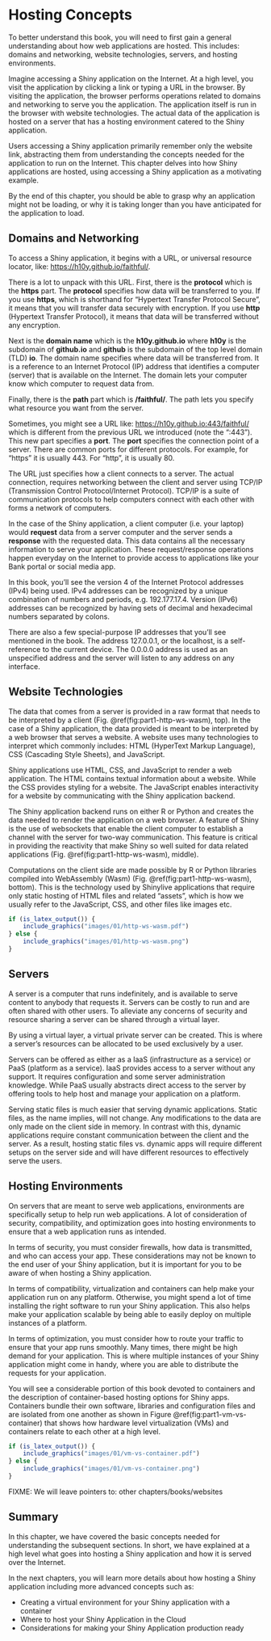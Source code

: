 # Hosting Concepts {#part1-hosting-concepts}

To better understand this book, you will need to first gain a general 
understanding about how web applications are hosted. This includes: 
domains and networking, website technologies, servers, and hosting environments.

Imagine accessing a Shiny application on the Internet\index{Internet}. At a high level, you visit 
the application by clicking a link or typing a URL in the browser. By visiting the 
application, the browser performs operations related to domains and networking 
to serve you the application. The application itself is run in the browser with 
website technologies. The actual data of the application is hosted on a server 
that has a hosting environment catered to the Shiny application.

Users accessing a Shiny application primarily remember only the website link, 
abstracting them from understanding the concepts needed for the application to 
run on the Internet. This chapter delves into how Shiny applications are hosted, 
using accessing a Shiny application as a motivating example.

By the end of this chapter, you should be able to grasp why an application might 
not be loading, or why it is taking longer than you have anticipated for the 
application to load.

## Domains and Networking {#part1-domains-and-networking}

To access a Shiny application, it begins with a URL\index{URL}, or universal resource locator, like: 
<https://h10y.github.io/faithful/>.

There is a lot to unpack with this URL. First, there is the **protocol** which 
is the **https** part. The **protocol** specifies how data will be transferred to you. 
If you use **https**, which is shorthand for "Hypertext Transfer Protocol Secure", 
it means that you will transfer data securely with encryption. If you use 
**http** (Hypertext Transfer Protocol), it means that data will be transferred
without any encryption.

Next is the **domain name**\index{Domain name} which is the **h10y.github.io**
where **h10y** is the subdomain of **github.io** and **github** is the subdomain
of the top level domain (TLD) **io**.
The domain name specifies where data will be transferred from. It is a 
reference to an Internet Protocol (IP) address that identifies a 
computer (server) that is available on the Internet. The domain lets your 
computer know which computer to request data from. 

Finally, there is the **path** part which is **/faithful/**.
The path lets you specify what resource you want from the server.

Sometimes, you might see a URL like: 
<https://h10y.github.io:443/faithful/> which is different 
from the previous URL we introduced (note the ":443"). 
This new part specifies a **port**.
The **port**\index{Port} specifies the connection point of a server. There are common 
ports for different protocols. For example, for "https" it is usually 443. 
For "http", it is usually 80.

The URL just specifies how a client connects to a server. The actual connection, 
requires networking between the client and server using TCP/IP (Transmission 
Control Protocol/Internet Protocol). TCP/IP is a suite of communication protocols 
to help computers connect with each other with forms a network of computers. 

In the case of the Shiny application, a client computer (i.e. your laptop) would **request** data 
from a server computer and the server sends a **response** with the requested 
data. This data contains all the necessary information to serve your application. 
These request/response operations happen everyday on the Internet to provide 
access to applications like your Bank portal or social media app.

In this book, you'll see the version 4 of the Internet Protocol addresses (IPv4)
being used. IPv4 addresses can be recognized by a unique combination of numbers and periods, 
e.g. 192.177.17.4. Version (IPv6) addresses can be recognized by having sets of 
decimal and hexadecimal numbers separated by colons. 

There are also a few special-purpose IP addresses that you'll see mentioned in 
the book. The address 127.0.0.1, or the localhost, is a self-reference to the
current device. The 0.0.0.0 address is used as an unspecified address and the 
server will listen to any address on any interface.

## Website Technologies {#part1-web-technologies}

The data that comes from a server is provided in a raw format that needs to be 
interpreted by a client (Fig. \@ref(fig:part1-http-ws-wasm), top).
In the case of a Shiny application, the data provided 
is meant to be interpreted by a web browser that serves a website. A website uses 
many technologies to interpret which commonly includes: HTML (HyperText Markup 
Language)\index{HTML}, CSS (Cascading Style Sheets)\index{CSS}, and JavaScript\index{JavaScript}.

Shiny applications use HTML, CSS, and JavaScript to render a web application. 
The HTML contains textual information about a website. While the CSS provides 
styling for a website. The JavaScript enables interactivity for a website by 
communicating with the Shiny application backend.

The Shiny application backend runs on either R or Python and creates the data 
needed to render the application on a web browser.
A feature of Shiny is the use of websockets\index{Websockets} that enable the client computer
to establish a channel with the server for two-way communication.
This feature is critical in providing the reactivity that make Shiny so well
suited for data related applications (Fig. \@ref(fig:part1-http-ws-wasm), middle).

Computations on the client side are made possible by R or Python
libraries compiled into WebAssembly (Wasm)\index{WebAssembly}
(Fig. \@ref(fig:part1-http-ws-wasm), bottom). This is the technology used by
Shinylive applications that require only static hosting of HTML files and related
"assets", which is how we usually refer to the JavaScript, CSS, and other files
like images etc.

```r
if (is_latex_output()) {
    include_graphics("images/01/http-ws-wasm.pdf")
} else {
    include_graphics("images/01/http-ws-wasm.png")
}
```

## Servers {#part1-servers}

A server is a computer that runs indefinitely, and is available to serve content 
to anybody that requests it. Servers can be costly to run and are often shared 
with other users. To alleviate any concerns of security and resource sharing a 
server can be shared through a virtual layer.

By using a virtual layer, a virtual private server can be created. This is where 
a server's resources can be allocated to be used exclusively by a user.

Servers can be offered as either as a IaaS (infrastructure as a service) or PaaS 
(platform as a service). IaaS provides access to a server without any support. 
It requires configuration and some server administration knowledge. While PaaS 
usually abstracts direct access to the server by offering tools to help host and 
manage your application on a platform.

Serving static files is much easier that serving dynamic applications.
Static files, as the name implies, will not change. Any modifications to the
data are only made on the client side in memory. In contrast with this,
dynamic applications require constant communication between the client and the 
server. As a result, hosting static files vs. dynamic apps will require
different setups on the server side and will have different resources to
effectively serve the users.

## Hosting Environments {#part1-hosting-environments}

On servers that are meant to serve web applications, environments are 
specifically setup to help run web applications.
A lot of consideration of security, compatibility, and optimization goes into 
hosting environments to ensure that a web application runs as intended.

In terms of security, you must consider firewalls, how data is transmitted, and 
who can access your app. These considerations may not be known to the end user 
of your Shiny application, but it is important for you to be aware of when 
hosting a Shiny application.

In terms of compatibility, virtualization and containers can help make your 
application run on any platform. Otherwise, you might spend a lot of time 
installing the right software to run your Shiny application. This also helps 
make your application scalable by being able to easily deploy on multiple 
instances of a platform.

In terms of optimization, you must consider how to route your traffic to ensure 
that your app runs smoothly. Many times, there might be high demand for 
your application. This is where multiple instances of your Shiny application 
might come in handy, where you are able to distribute the requests for your 
application.

You will see a considerable portion of this book devoted to containers and 
the description of container-based hosting options for Shiny apps.
Containers bundle their own software, libraries and configuration
files and are isolated from one another as shown in Figure \@ref(fig:part1-vm-vs-container)
that shows how hardware level virtualization (VMs) and containers relate 
to each other at a high level.

```r
if (is_latex_output()) {
    include_graphics("images/01/vm-vs-container.pdf")
} else {
    include_graphics("images/01/vm-vs-container.png")
}
```

FIXME: We will leave pointers to: other chapters/books/websites

## Summary

In this chapter, we have covered the basic concepts needed for understanding the 
subsequent sections. In short, we have explained at a high level what goes into 
hosting a Shiny application and how it is served over the Internet.

In the next chapters, you will learn more details about how hosting a Shiny 
application including more advanced concepts such as:

- Creating a virtual environment for your Shiny application with a container
- Where to host your Shiny Application in the Cloud
- Considerations for making your Shiny Application production ready

